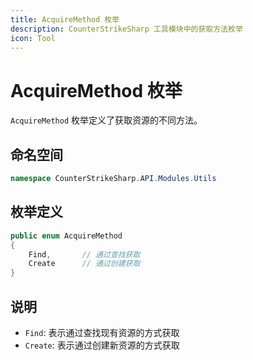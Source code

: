 ```yaml
---
title: AcquireMethod 枚举
description: CounterStrikeSharp 工具模块中的获取方法枚举
icon: Tool
---
```


# AcquireMethod 枚举

`AcquireMethod` 枚举定义了获取资源的不同方法。

## 命名空间

```csharp
namespace CounterStrikeSharp.API.Modules.Utils
```

## 枚举定义

```csharp
public enum AcquireMethod
{
    Find,       // 通过查找获取
    Create      // 通过创建获取
}
```

## 说明

- `Find`: 表示通过查找现有资源的方式获取
- `Create`: 表示通过创建新资源的方式获取 